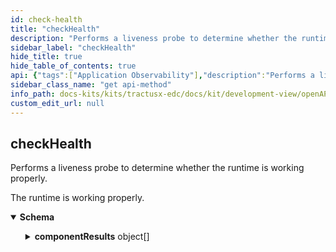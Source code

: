 ```yaml
---
id: check-health
title: "checkHealth"
description: "Performs a liveness probe to determine whether the runtime is working properly."
sidebar_label: "checkHealth"
hide_title: true
hide_table_of_contents: true
api: {"tags":["Application Observability"],"description":"Performs a liveness probe to determine whether the runtime is working properly.","operationId":"checkHealth","responses":{"200":{"description":"The runtime is working properly.","content":{"application/json":{"schema":{"type":"object","properties":{"componentResults":{"type":"array","example":null,"items":{"type":"object","properties":{"component":{"type":"string","example":null},"failure":{"type":"object","properties":{"failureDetail":{"type":"string","example":null},"messages":{"type":"array","example":null,"items":{"type":"string","example":null}}},"example":null},"isHealthy":{"type":"boolean","example":null}},"example":null}},"isSystemHealthy":{"type":"boolean","example":null}},"example":null}}}}},"method":"get","path":"/check/health","servers":[{"url":"/"}],"info":{"title":"Tractus-X EDC REST API","description":"Tractus-X EDC API Documentation","license":{"name":"Apache License v2.0","url":"http://apache.org/v2"},"version":"0.5.1-SNAPSHOT"},"postman":{"name":"check Health","description":{"content":"Performs a liveness probe to determine whether the runtime is working properly.","type":"text/plain"},"url":{"path":["check","health"],"host":["{{baseUrl}}"],"query":[],"variable":[]},"header":[{"key":"Accept","value":"application/json"}],"method":"GET"}}
sidebar_class_name: "get api-method"
info_path: docs-kits/kits/tractusx-edc/docs/kit/development-view/openAPI/tractusx-edc-api/tractus-x-edc-rest-api
custom_edit_url: null
---
```



## checkHealth



Performs a liveness probe to determine whether the runtime is working properly.

<div><ApiTabs><TabItem label={"200"} value={"200"}><div>

The runtime is working properly.

</div><div><MimeTabs schemaType={"response"}><TabItem label={"application/json"} value={"application/json"}><SchemaTabs><TabItem label={"Schema"} value={"Schema"}><details style={{}} data-collapsed={false} open={true}><summary style={{"textAlign":"left"}}><strong>Schema</strong></summary><div style={{"textAlign":"left","marginLeft":"1rem"}}></div><ul style={{"marginLeft":"1rem"}}><SchemaItem collapsible={true} className={"schemaItem"}><details style={{}}><summary style={{}}><strong>componentResults</strong><span style={{"opacity":"0.6"}}> object[]</span></summary><div style={{"marginLeft":"1rem"}}><SchemaItem collapsible={false} name={"component"} required={false} deprecated={undefined} schemaDescription={undefined} schemaName={"string"} qualifierMessage={undefined} defaultValue={undefined}></SchemaItem><SchemaItem collapsible={true} className={"schemaItem"}><details style={{}}><summary style={{}}><strong>failure</strong><span style={{"opacity":"0.6"}}> object</span></summary><div style={{"marginLeft":"1rem"}}><SchemaItem collapsible={false} name={"failureDetail"} required={false} deprecated={undefined} schemaDescription={undefined} schemaName={"string"} qualifierMessage={undefined} defaultValue={undefined}></SchemaItem><SchemaItem collapsible={false} name={"messages"} required={false} deprecated={undefined} schemaDescription={undefined} schemaName={"string[]"} qualifierMessage={undefined} defaultValue={undefined}></SchemaItem></div></details></SchemaItem><SchemaItem collapsible={false} name={"isHealthy"} required={false} deprecated={undefined} schemaDescription={undefined} schemaName={"boolean"} qualifierMessage={undefined} defaultValue={undefined}></SchemaItem></div></details></SchemaItem><SchemaItem collapsible={false} name={"isSystemHealthy"} required={false} deprecated={undefined} schemaDescription={undefined} schemaName={"boolean"} qualifierMessage={undefined} defaultValue={undefined}></SchemaItem></ul></details></TabItem><TabItem label={"Example (from schema)"} value={"Example (from schema)"}><ResponseSamples responseExample={"null"} language={"json"}></ResponseSamples></TabItem></SchemaTabs></TabItem></MimeTabs></div></TabItem></ApiTabs></div>
      